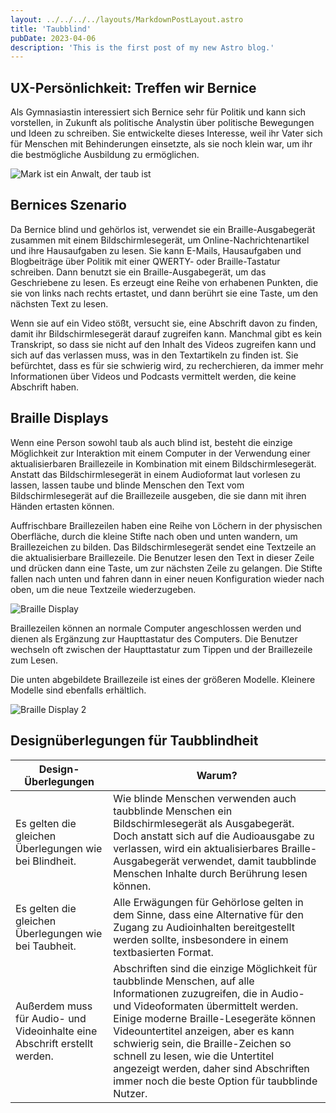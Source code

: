 ```yaml
---
layout: ../../../../layouts/MarkdownPostLayout.astro
title: 'Taubblind'
pubDate: 2023-04-06
description: 'This is the first post of my new Astro blog.'
---
```



## UX-Persönlichkeit: Treffen wir Bernice

Als Gymnasiastin interessiert sich Bernice sehr für Politik und kann sich vorstellen, in Zukunft als politische Analystin
über politische Bewegungen und Ideen zu schreiben. Sie entwickelte dieses Interesse, weil ihr Vater sich für Menschen mit
Behinderungen einsetzte, als sie noch klein war, um ihr die bestmögliche Ausbildung zu ermöglichen.

![Mark ist ein Anwalt, der taub ist](/images/personas/persona-deaf-blind-student.jpg)

## Bernices Szenario

Da Bernice blind und gehörlos ist, verwendet sie ein Braille-Ausgabegerät zusammen mit einem Bildschirmlesegerät, um
Online-Nachrichtenartikel und ihre Hausaufgaben zu lesen. Sie kann E-Mails, Hausaufgaben und Blogbeiträge über Politik mit
einer QWERTY- oder Braille-Tastatur schreiben. Dann benutzt sie ein Braille-Ausgabegerät, um das Geschriebene zu lesen.
Es erzeugt eine Reihe von erhabenen Punkten, die sie von links nach rechts ertastet, und dann berührt sie eine Taste, um
den nächsten Text zu lesen.

Wenn sie auf ein Video stößt, versucht sie, eine Abschrift davon zu finden, damit ihr Bildschirmlesegerät darauf zugreifen kann.
Manchmal gibt es kein Transkript, so dass sie nicht auf den Inhalt des Videos zugreifen kann und sich auf das verlassen muss,
was in den Textartikeln zu finden ist. Sie befürchtet, dass es für sie schwierig wird, zu recherchieren, da immer mehr
Informationen über Videos und Podcasts vermittelt werden, die keine Abschrift haben.

## Braille Displays

Wenn eine Person sowohl taub als auch blind ist, besteht die einzige Möglichkeit zur Interaktion mit einem Computer in
der Verwendung einer aktualisierbaren Braillezeile in Kombination mit einem Bildschirmlesegerät. Anstatt das Bildschirmlesegerät
in einem Audioformat laut vorlesen zu lassen, lassen taube und blinde Menschen den Text vom Bildschirmlesegerät auf die
Braillezeile ausgeben, die sie dann mit ihren Händen ertasten können.

Auffrischbare Braillezeilen haben eine Reihe von Löchern in der physischen Oberfläche, durch die kleine Stifte nach oben
und unten wandern, um Braillezeichen zu bilden. Das Bildschirmlesegerät sendet eine Textzeile an die aktualisierbare Braillezeile.
Die Benutzer lesen den Text in dieser Zeile und drücken dann eine Taste, um zur nächsten Zeile zu gelangen. Die Stifte fallen
nach unten und fahren dann in einer neuen Konfiguration wieder nach oben, um die neue Textzeile wiederzugeben.

![Braille Display](/images/taubblind/braille-display3-600.jpg)

Braillezeilen können an normale Computer angeschlossen werden und dienen als Ergänzung zur Haupttastatur des Computers.
Die Benutzer wechseln oft zwischen der Haupttastatur zum Tippen und der Braillezeile zum Lesen.

Die unten abgebildete Braillezeile ist eines der größeren Modelle. Kleinere Modelle sind ebenfalls erhältlich.

![Braille Display 2](/images/taubblind/braille-display2-600.jpg)

## Designüberlegungen für Taubblindheit

<table>
  <thead>
    <tr>
      <th>Design-Überlegungen</th>
      <th>Warum?</th>
    </tr>
  </thead>
  <tbody>
    <tr>
      <td data-label="Design-Überlegungen">Es gelten die gleichen Überlegungen wie bei Blindheit.</td>
      <td data-label="Warum?">
        Wie blinde Menschen verwenden auch taubblinde Menschen ein Bildschirmlesegerät als Ausgabegerät. Doch anstatt
        sich auf die Audioausgabe zu verlassen, wird ein aktualisierbares Braille-Ausgabegerät verwendet, damit
        taubblinde Menschen Inhalte durch Berührung lesen können.
      </td>
    </tr>
    <tr>
      <td data-label="Design-Überlegungen">Es gelten die gleichen Überlegungen wie bei Taubheit.</td>
      <td data-label="Warum?">
        Alle Erwägungen für Gehörlose gelten in dem Sinne, dass eine Alternative für den Zugang zu Audioinhalten
        bereitgestellt werden sollte, insbesondere in einem textbasierten Format.
      </td>
    </tr>
    <tr>
      <td data-label="Design-Überlegungen">
        Außerdem muss für Audio- und Videoinhalte eine Abschrift erstellt werden.
      </td>
      <td data-label="Warum?">
        Abschriften sind die einzige Möglichkeit für taubblinde Menschen, auf alle Informationen zuzugreifen, die in
        Audio- und Videoformaten übermittelt werden. Einige moderne Braille-Lesegeräte können Videountertitel anzeigen,
        aber es kann schwierig sein, die Braille-Zeichen so schnell zu lesen, wie die Untertitel angezeigt werden, daher
        sind Abschriften immer noch die beste Option für taubblinde Nutzer.
      </td>
    </tr>
  </tbody>
</table>
